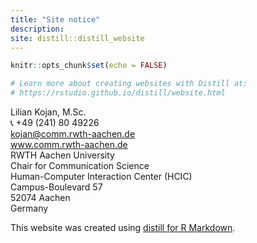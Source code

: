 ```yaml
---
title: "Site notice"
description:
site: distill::distill_website
---
```


```r
knitr::opts_chunk$set(echo = FALSE)

# Learn more about creating websites with Distill at:
# https://rstudio.github.io/distill/website.html

```

Lilian Kojan, M.Sc.  
📞 +49 (241) 80 49226  
[kojan@comm.rwth-aachen.de](mailto:kojan@comm.rwth-aachen.de)  
[www.comm.rwth-aachen.de](https://www.comm.rwth-aachen.de)  
RWTH Aachen University  
Chair for Communication Science  
Human-Computer Interaction Center (HCIC)  
Campus-Boulevard 57  
52074 Aachen  
Germany  

This website was created using [distill for R Markdown](https://pkgs.rstudio.com/distill/).